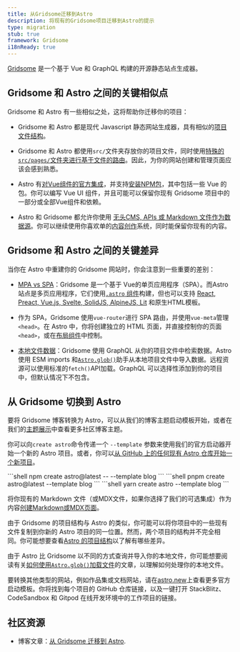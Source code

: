 ```yaml
---
title: 从Gridsome迁移到Astro
description: 将现有的Gridsome项目迁移到Astro的提示
type: migration
stub: true
framework: Gridsome
i18nReady: true
---
```



[Gridsome](https://gridsome.org) 是一个基于 Vue 和 GraphQL 构建的开源静态站点生成器。

## Gridsome 和 Astro 之间的关键相似点

Gridsome 和 Astro 有一些相似之处，这将帮助你迁移你的项目：

- Gridsome 和 Astro 都是现代 Javascript 静态网站生成器，具有相似的[项目文件结构](/zh-cn/core-concepts/project-structure#directories-and-files)。 

- Gridsome 和 Astro 都使用`src/`文件夹存放你的项目文件，同时使用[特殊的`src/pages/`文件夹进行基于文件的路由](/zh-cn/core-concepts/astro-pages/)。因此，为你的网站创建和管理页面应该会感到熟悉。

- Astro 有[对Vue组件的官方集成](/zh-cn/guides/integrations-guide/vue/)，并支持[安装NPM包](/zh-cn/guides/imports/#npm-packages)，其中包括一些 Vue 的包。你可以编写 Vue UI 组件，并且可能可以保留你现有 Gridsome 项目中的一部分或全部Vue组件和依赖。

- Astro 和 Gridsome 都允许你使用 [无头CMS, APIs 或 Markdown 文件作为数据源](/zh-cn/guides/data-fetching/)。你可以继续使用你喜欢单的[内容创作](/zh-cn/guides/content/)系统，同时能保留你现有的内容。

## Gridsome 和 Astro 之间的关键差异

当你在 Astro 中重建你的 Gridsome 网站时，你会注意到一些重要的差别：

- [MPA vs SPA](/zh-cn/concepts/mpa-vs-spa/)：Gridsome 是一个基于 Vue的单页应用程序（SPA）。而Astro站点是多页应用程序，它们使用[`.astro` 组件](/zh-cn/core-concepts/astro-components/)构建，但也可以支持 [React, Preact, Vue.js, Svelte, SolidJS, AlpineJS, Lit](/zh-cn/core-concepts/framework-components/) 和原生HTML模板。

- 作为 SPA，Gridsome 使用`vue-router`进行 SPA 路由，并使用`vue-meta`管理`<head>`。在 Astro 中，你将创建独立的 HTML 页面，并直接控制你的页面`<head>`，或在[布局组件](/zh-cn/core-concepts/layouts/)中控制。

- [本地文件数据](/zh-cn/guides/imports/)：Gridsome 使用 GraphQL 从你的项目文件中检索数据。Astro 使用 ESM imports 和[`Astro.glob()`](/zh-cn/guides/imports/#astroglob)助手从本地项目文件中导入数据。远程资源可以使用标准的`fetch()`API加载。GraphQL 可以选择性添加到你的项目中，但默认情况下不包含。

## 从 Gridsome 切换到 Astro

要将 Gridsome 博客转换为 Astro，可以从我们的博客主题启动模板开始，或者在我们的[主题展示](https://astro.build/themes/)中查看更多社区博客主题。

你可以向`create astro`命令传递一个 `--template` 参数来使用我们的官方启动器开始一个新的 Astro 项目。或者，你可以[从 GitHub 上的任何现有 Astro 仓库开始一个新项目](/zh-cn/install/auto/#入门模板)。

  <PackageManagerTabs>
    <Fragment slot="npm">
    ```shell
    npm create astro@latest -- --template blog
    ```
    </Fragment>
    <Fragment slot="pnpm">
    ```shell
    pnpm create astro@latest --template blog
    ```
    </Fragment>
    <Fragment slot="yarn">
    ```shell
    yarn create astro --template blog
    ```
    </Fragment>
  </PackageManagerTabs>

将你现有的 Markdown 文件（或MDX文件，如果你选择了我们的可选集成）作为内容[创建Markdown或MDX页面](/zh-cn/guides/markdown-content/)。

由于 Gridsome 的项目结构与 Astro 的类似，你可能可以将你项目中的一些现有文件复制到你新的 Astro 项目的同一位置。然而，两个项目的结构并不完全相同。你可能想要查看[Astro 的项目结构](/zh-cn/core-concepts/project-structure)以了解有哪些差异。

由于 Astro 比 Gridsome 以不同的方式查询并导入你的本地文件，你可能想要阅读有关[如何使用`Astro.glob()`加载文件](/zh-cn/guides/imports/#astroglob)的文章，以理解如何处理你的本地文件。

要转换其他类型的网站，例如作品集或文档网站，请在[astro.new](https://astro.new)上查看更多官方启动模板。你将找到每个项目的 GitHub 仓库链接，以及一键打开 StackBlitz、CodeSandbox 和 Gitpod 在线开发环境中的工作项目的链接。

## 社区资源

- 博客文章：[从 Gridsome 迁移到 Astro](https://fyodor.io/migration-from-gridsome-to-astro/).